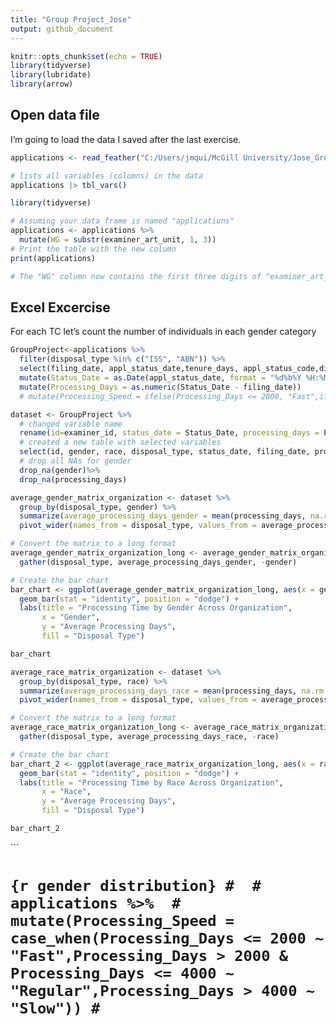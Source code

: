 ---
title: "Group Project_Jose"
output: github_document
---

```{r setup, include=FALSE}
knitr::opts_chunk$set(echo = TRUE)
library(tidyverse)
library(lubridate)
library(arrow)
```

## Open data file

I'm going to load the data I saved after the last exercise.
```{r load-data}

applications <- read_feather("C:/Users/jmqui/McGill University/Jose_Group - People Analytics/app_data_starter.feather")

# lists all variables (columns) in the data
applications |> tbl_vars()
```
```{r WG column creation}
library(tidyverse)

# Assuming your data frame is named "applications"
applications <- applications %>%
  mutate(WG = substr(examiner_art_unit, 1, 3))
# Print the table with the new column
print(applications)

# The "WG" column now contains the first three digits of "examiner_art_unit"
```

## Excel Excercise

For each TC let's count the number of individuals in each gender category

```{r rough dataset}
GroupProject<-applications %>%
  filter(disposal_type %in% c("ISS", "ABN")) %>%
  select(filing_date, appl_status_date,tenure_days, appl_status_code,disposal_type,gender, race, WG, examiner_art_unit, examiner_id, tc) %>%
  mutate(Status_Date = as.Date(appl_status_date, format = "%d%b%Y %H:%M:%S")) %>%
  mutate(Processing_Days = as.numeric(Status_Date - filing_date))
  # mutate(Processing_Speed = ifelse(Processing_Days <= 2000, "Fast",ifelse(Processing_Days <= 4000, "Regular", "Slow")))

```

```{r clean the dataset}
dataset <- GroupProject %>%
  # changed variable name 
  rename(id=examiner_id, status_date = Status_Date, processing_days = Processing_Days, wg = WG, art_unit = examiner_art_unit) %>%
  # created a new table with selected variables
  select(id, gender, race, disposal_type, status_date, filing_date, processing_days, tc, wg, art_unit, tenure_days ) %>%
  # drop all NAs for gender 
  drop_na(gender)%>%
  drop_na(processing_days)
```

```{r processing time of female and male in organizaion level by histogram}
average_gender_matrix_organization <- dataset %>%
  group_by(disposal_type, gender) %>%
  summarize(average_processing_days_gender = mean(processing_days, na.rm = TRUE)) %>%
  pivot_wider(names_from = disposal_type, values_from = average_processing_days_gender)

# Convert the matrix to a long format
average_gender_matrix_organization_long <- average_gender_matrix_organization %>%
  gather(disposal_type, average_processing_days_gender, -gender)

# Create the bar chart
bar_chart <- ggplot(average_gender_matrix_organization_long, aes(x = gender, y = average_processing_days_gender, fill = disposal_type)) +
  geom_bar(stat = "identity", position = "dodge") +
  labs(title = "Processing Time by Gender Across Organization",
       x = "Gender",
       y = "Average Processing Days",
       fill = "Disposal Type")

bar_chart
```

```{r processing time of race in organization level by histogram}
average_race_matrix_organization <- dataset %>%
  group_by(disposal_type, race) %>%
  summarize(average_processing_days_race = mean(processing_days, na.rm = TRUE)) %>%
  pivot_wider(names_from = disposal_type, values_from = average_processing_days_race)

# Convert the matrix to a long format
average_race_matrix_organization_long <- average_race_matrix_organization %>%
  gather(disposal_type, average_processing_days_race, -race)

# Create the bar chart
bar_chart_2 <- ggplot(average_race_matrix_organization_long, aes(x = race, y = average_processing_days_race, fill = disposal_type)) +
  geom_bar(stat = "identity", position = "dodge") +
  labs(title = "Processing Time by Race Across Organization",
       x = "Race",
       y = "Average Processing Days",
       fill = "Disposal Type")

bar_chart_2
```
```




# ```{r gender distribution}
# 
# applications %>% 
#    mutate(Processing_Speed = case_when(Processing_Days <= 2000 ~ "Fast",Processing_Days > 2000 & Processing_Days <= 4000 ~ "Regular",Processing_Days > 4000 ~ "Slow"))
# ```

